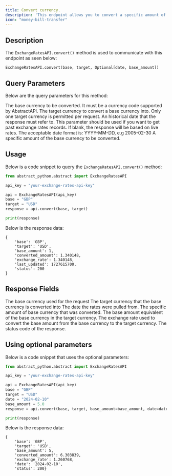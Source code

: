 ```yaml
---
title: Convert currency.
description: 'This endpoint allows you to convert a specific amount of a currency to another currency.'
icon: "money-bill-transfer"
---
```


## Description

The `ExchangeRatesAPI.convert()` method is used to communicate with this endpoint as seen below:

`ExchangeRatesAPI.convert(base, target, Optional[date, base_amount])`

## Query Parameters
Below are the query parameters for this method:

<ParamField path="base" type="String" required>
The base currency to be converted. It must be a currency code supported by AbstractAPI.
</ParamField>

<ParamField path="target" type="String" required>
The target currency to convert a base currency into. Only one target currency is permitted per request.
</ParamField>

<ParamField path="date" type="String">
An historical date that the response must refer to. This parameter should be used if you want to get past exchange rates records. 
If blank, the response will be based on live rates. 
The acceptable date format is: YYYY-MM-DD, e.g 2005-02-30 
</ParamField>

<ParamField path="base_amount" type="Float">
A specific amount of the base currency to be converted.
</ParamField>


## Usage
Below is a code snippet to query the `ExchangeRatesAPI.convert()` method:

```python
from abstract_python.abstract import ExchangeRatesAPI

api_key = "your-exchange-rates-api-key"

api = ExchangeRatesAPI(api_key)
base = "GBP"
target = "USD"
response = api.convert(base, target)

print(response)

```


Below is the response data:

```
{
    'base': 'GBP', 
    'target': 'USD', 
    'base_amount': 1, 
    'converted_amount': 1.340148, 
    'exchange_rate': 1.340148, 
    'last_updated': 1727615700, 
    'status': 200
}
```

## Response Fields

<ResponseField name="base" type="String">
The base currency used for the request
</ResponseField>

<ResponseField name="target" type="String">
The target currency that the base currency is converted into
</ResponseField>

<ResponseField name="date" type="String">
The date the rates were pulled from.
</ResponseField>

<ResponseField name="base_amount" type="Float">
The specific amount of base currency that was converted.
</ResponseField>

<ResponseField name="converted_amount" type="Float">
The base amount equivalent of the base currency in the target currency.
</ResponseField>

<ResponseField name="exchange_rate" type="Float">
The exchange rate used to convert the base amount from the base currency to the target currency.
</ResponseField>

<ResponseField name="status" type="integer">
The status code of the response.
</ResponseField>

## Using optional parameters
Below is a code snippet that uses the optional parameters:

```python
from abstract_python.abstract import ExchangeRatesAPI

api_key = "your-exchange-rates-api-key"

api = ExchangeRatesAPI(api_key)
base = "GBP"
target = "USD"
date = "2024-02-10"
base_amount = 5.0
response = api.convert(base, target, base_amount=base_amount, date=date)

print(response)

```

Below is the response data:

```
{
    'base': 'GBP', 
    'target': 'USD', 
    'base_amount': 5, 
    'converted_amount': 6.303839, 
    'exchange_rate': 1.260768, 
    'date': '2024-02-10', 
    'status': 200}
```